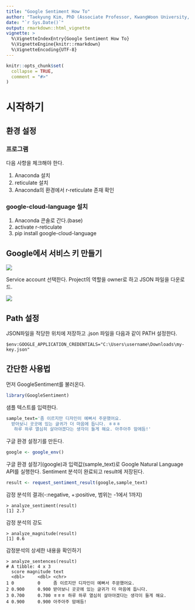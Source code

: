 ```yaml
---
title: "Google Sentiment How To"
author: "Taekyung Kim, PhD (Associate Professor, KwangWoon University, South Korea"
date: "`r Sys.Date()`"
output: rmarkdown::html_vignette
vignette: >
  %\VignetteIndexEntry{Google Sentiment How To}
  %\VignetteEngine{knitr::rmarkdown}
  %\VignetteEncoding{UTF-8}
---
```


```r
knitr::opts_chunk$set(
  collapse = TRUE,
  comment = "#>"
)
```

# 시작하기

## 환경 설정

### 프로그램
다음 사항을 체크해야 한다.

1. Anaconda 설치
1. reticulate 설치
1. Anaconda의 환경에서 r-reticulate 존재 확인

### google-cloud-language 설치

1. Anaconda 콘솔로 간다.(base)
1. activate r-reticulate
1. pip install google-cloud-language

## Google에서 서비스 키 만들기

![](pic01.png)

Service account 선택한다. Project의 역할을 owner로 하고 JSON 파일을 다운로드.

![](pic02.png)



## Path 설정

JSON파일을 적당한 위치에 저장하고 .json 파일을 다음과 같이 PATH 설정한다.

```
$env:GOOGLE_APPLICATION_CREDENTIALS="C:\Users\username\Downloads\my-key.json"
```

## 간단한 사용법

먼저 GoogleSentiment를 불러온다.

```r
library(GoogleSentiment)

```

샘플 텍스트를 입력한다.

```r
sample_text='좀 이르지만 디자인이 예뻐서 주문했어요. 
  받아보니 곳곳에 있는 글귀가 더 마음에 듭니다. ㅎㅎㅎ 
   하루 하루 열심히 살아야겠다는 생각이 들게 해요. 아주아주 맘에듬!'
```


구글 환경 설정기를 만든다.

```r
google <- google_env()
```

구글 환경 설정기(google)과 입력값(sample_text)로 Google Natural Language API를 실행한다. Sentiment 분석이 완료되고 result에 저장된다.

```r
result <- request_sentiment_result(google,sample_text)
```

감정 분석의 결과(-:negative, +:positive, 범위는 -1에서 1까지)

```
> analyze_sentiment(result)
[1] 2.7
```

감정 분석의 강도

```
> analyze_magnitude(result)
[1] 0.6
```

감정분석의 상세한 내용을 확인하기

```
> analyze_sentences(result)
# A tibble: 4 x 3
  score magnitude text                                                  
  <dbl>     <dbl> <chr>                                                 
1 0         0     좀 이르지만 디자인이 예뻐서 주문했어요.               
2 0.900     0.900 받아보니 곳곳에 있는 글귀가 더 마음에 듭니다.         
3 0.700     0.700 ㅎㅎㅎ 하루 하루 열심히 살아야겠다는 생각이 들게 해요.
4 0.900     0.900 아주아주 맘에듬!   
```
